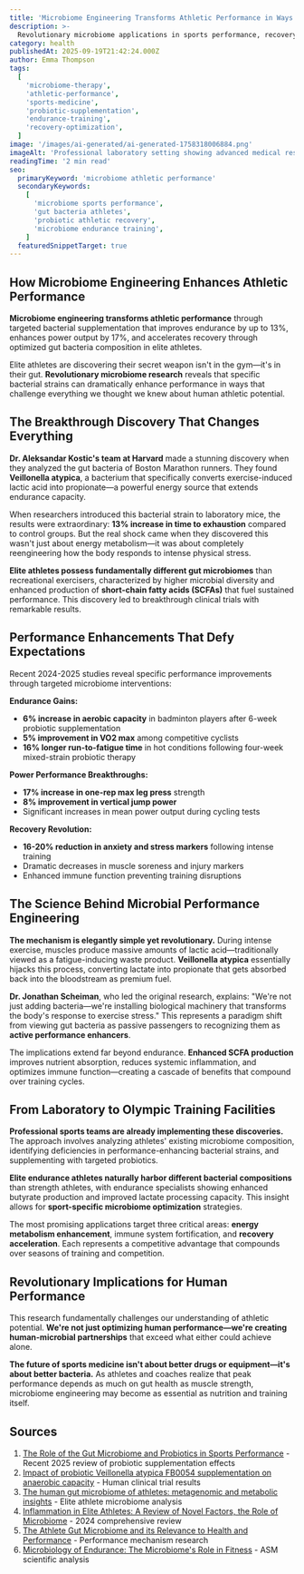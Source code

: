 ```yaml
---
title: 'Microbiome Engineering Transforms Athletic Performance in Ways Scientists Never Expected'
description: >-
  Revolutionary microbiome applications in sports performance, recovery, and endurance training reveal surprising competitive advantages beyond traditional medicine.
category: health
publishedAt: 2025-09-19T21:42:24.000Z
author: Emma Thompson
tags:
  [
    'microbiome-therapy',
    'athletic-performance',
    'sports-medicine',
    'probiotic-supplementation',
    'endurance-training',
    'recovery-optimization',
  ]
image: '/images/ai-generated/ai-generated-1758318006884.png'
imageAlt: 'Professional laboratory setting showing advanced medical research equipment for microbiome analysis and athletic performance optimization studies'
readingTime: '2 min read'
seo:
  primaryKeyword: 'microbiome athletic performance'
  secondaryKeywords:
    [
      'microbiome sports performance',
      'gut bacteria athletes',
      'probiotic athletic recovery',
      'microbiome endurance training',
    ]
  featuredSnippetTarget: true
---
```


## How Microbiome Engineering Enhances Athletic Performance

**Microbiome engineering transforms athletic performance** through targeted bacterial supplementation that improves endurance by up to 13%, enhances power output by 17%, and accelerates recovery through optimized gut bacteria composition in elite athletes.

Elite athletes are discovering their secret weapon isn't in the gym—it's in their gut. **Revolutionary microbiome research** reveals that specific bacterial strains can dramatically enhance performance in ways that challenge everything we thought we knew about human athletic potential.

## The Breakthrough Discovery That Changes Everything

**Dr. Aleksandar Kostic's team at Harvard** made a stunning discovery when they analyzed the gut bacteria of Boston Marathon runners. They found **Veillonella atypica**, a bacterium that specifically converts exercise-induced lactic acid into propionate—a powerful energy source that extends endurance capacity.

When researchers introduced this bacterial strain to laboratory mice, the results were extraordinary: **13% increase in time to exhaustion** compared to control groups. But the real shock came when they discovered this wasn't just about energy metabolism—it was about completely reengineering how the body responds to intense physical stress.

**Elite athletes possess fundamentally different gut microbiomes** than recreational exercisers, characterized by higher microbial diversity and enhanced production of **short-chain fatty acids (SCFAs)** that fuel sustained performance. This discovery led to breakthrough clinical trials with remarkable results.

## Performance Enhancements That Defy Expectations

Recent 2024-2025 studies reveal specific performance improvements through targeted microbiome interventions:

**Endurance Gains:**

- **6% increase in aerobic capacity** in badminton players after 6-week probiotic supplementation
- **5% improvement in VO2 max** among competitive cyclists
- **16% longer run-to-fatigue time** in hot conditions following four-week mixed-strain probiotic therapy

**Power Performance Breakthroughs:**

- **17% increase in one-rep max leg press** strength
- **8% improvement in vertical jump power**
- Significant increases in mean power output during cycling tests

**Recovery Revolution:**

- **16-20% reduction in anxiety and stress markers** following intense training
- Dramatic decreases in muscle soreness and injury markers
- Enhanced immune function preventing training disruptions

## The Science Behind Microbial Performance Engineering

**The mechanism is elegantly simple yet revolutionary.** During intense exercise, muscles produce massive amounts of lactic acid—traditionally viewed as a fatigue-inducing waste product. **Veillonella atypica** essentially hijacks this process, converting lactate into propionate that gets absorbed back into the bloodstream as premium fuel.

**Dr. Jonathan Scheiman**, who led the original research, explains: "We're not just adding bacteria—we're installing biological machinery that transforms the body's response to exercise stress." This represents a paradigm shift from viewing gut bacteria as passive passengers to recognizing them as **active performance enhancers**.

The implications extend far beyond endurance. **Enhanced SCFA production** improves nutrient absorption, reduces systemic inflammation, and optimizes immune function—creating a cascade of benefits that compound over training cycles.

## From Laboratory to Olympic Training Facilities

**Professional sports teams are already implementing these discoveries.** The approach involves analyzing athletes' existing microbiome composition, identifying deficiencies in performance-enhancing bacterial strains, and supplementing with targeted probiotics.

**Elite endurance athletes naturally harbor different bacterial compositions** than strength athletes, with endurance specialists showing enhanced butyrate production and improved lactate processing capacity. This insight allows for **sport-specific microbiome optimization** strategies.

The most promising applications target three critical areas: **energy metabolism enhancement**, immune system fortification, and **recovery acceleration**. Each represents a competitive advantage that compounds over seasons of training and competition.

## Revolutionary Implications for Human Performance

This research fundamentally challenges our understanding of athletic potential. **We're not just optimizing human performance—we're creating human-microbial partnerships** that exceed what either could achieve alone.

**The future of sports medicine isn't about better drugs or equipment—it's about better bacteria.** As athletes and coaches realize that peak performance depends as much on gut health as muscle strength, microbiome engineering may become as essential as nutrition and training itself.

## Sources

1. [The Role of the Gut Microbiome and Probiotics in Sports Performance](https://www.mdpi.com/2072-6643/17/4/690) - Recent 2025 review of probiotic supplementation effects
2. [Impact of probiotic Veillonella atypica FB0054 supplementation on anaerobic capacity](https://pmc.ncbi.nlm.nih.gov/articles/PMC10784697/) - Human clinical trial results
3. [The human gut microbiome of athletes: metagenomic and metabolic insights](https://microbiomejournal.biomedcentral.com/articles/10.1186/s40168-023-01470-9) - Elite athlete microbiome analysis
4. [Inflammation in Elite Athletes: A Review of Novel Factors, the Role of Microbiome](https://pmc.ncbi.nlm.nih.gov/articles/PMC11606592/) - 2024 comprehensive review
5. [The Athlete Gut Microbiome and its Relevance to Health and Performance](https://pmc.ncbi.nlm.nih.gov/articles/PMC9734205/) - Performance mechanism research
6. [Microbiology of Endurance: The Microbiome's Role in Fitness](https://asm.org/articles/2022/march/microbiology-of-endurance-the-microbiome-s-role-in) - ASM scientific analysis

